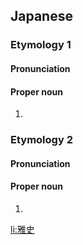 ==Japanese==

===Etymology 1===
{{ja-kanjitab|まさ|し}}

====Pronunciation====
{{ja-pron|まさし}}

====Proper noun====
{{ja-pos|proper|まさし}}

# {{given name|male|lang=ja|sort=まさし}}

===Etymology 2===
{{ja-kanjitab|まさ|ふみ}}

====Pronunciation====
{{ja-pron|まさふみ}}

====Proper noun====
{{ja-pos|proper|まさふみ}}

# {{given name|male|lang=ja}}

[[li:雅史]]